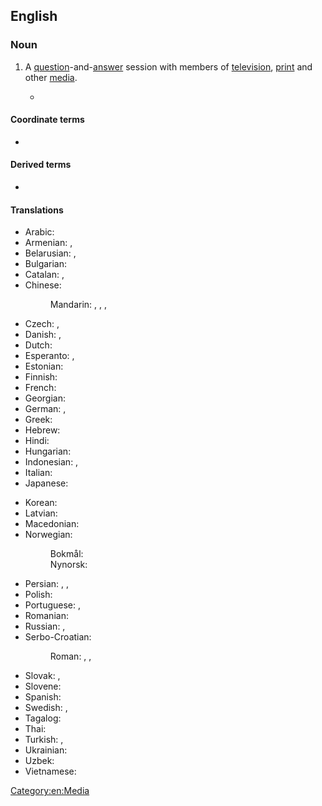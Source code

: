 ==English==

===Noun===
{{en-noun}}

# A [[question]]-and-[[answer]] session with members of [[television]], [[print]] and other [[media]].
#: {{syn|en|news conference|presser|q2=informal}}
#* {{quote-journal
|en
|date=January 18, 2017
|author=Sid Lowe
|title=Chaos at Mestalla: Valencia's journey from Champions League to utter disarray
|work=the Guardian
|url=https://www.theguardian.com/football/2017/jan/18/chaos-at-the-mestalla-valencias-journey-from-champions-league-to-utter-disarray
|page=
|passage= Pitarch went just days after the coach, Cesare Prandelli. A little before Christmas, Prandelli had held a '''press conference''' in which he had declined to answer questions and instead delivered a speech one minute 57 seconds long in which he accused his players of being unprofessional.}}

====Coordinate terms====
* {{l|en|press gaggle}}

====Derived terms====
* {{l|en|science by press conference}}

====Translations====
{{trans-top|question and answer session with members of television, print and other media}}
* Arabic: {{t|ar|مُؤْتَمَر صَحَفِيّ|m}}
* Armenian: {{t|hy|մամլո ասուլիս}}, {{t+|hy|ճեպազրույց}} {{qualifier|short}}
* Belarusian: {{t|be|прэс-канферэ́нцыя|m}}, {{t|be|прэ́савая канфэрэ́нцыя|f}}
* Bulgarian: {{t+|bg|пресконфере́нция|f}}
* Catalan: {{t+|ca|conferència de premsa|f}}, {{t+|ca|roda de premsa |f}}
* Chinese:
*: Mandarin: {{t+|cmn|新聞發佈會|sc=Hani}}, {{t+|cmn|新闻发布会|tr=xīnwén fābùhuì|sc=Hani}}, {{t+|cmn|記者會}}, {{t+|cmn|记者会|tr=jìzhěhuì}}
* Czech: {{t|cs|tisková konference|f}}, {{t+|cs|tiskovka|f}}
* Danish: {{t|da|pressekonference|c}}, {{t|da|pressemøde|n}}
* Dutch: {{t+|nl|persconferentie|f}}
* Esperanto: {{t|eo|gazetara konferenco}}, {{t|eo|gazetarkonferenco}}
* Estonian: {{t|et|pressikonverents}}
* Finnish: {{t+|fi|lehdistötilaisuus}}
* French: {{t+|fr|conférence de presse|f}}
* Georgian: {{t|ka|პრესკონფერენცია}}
* German: {{t+|de|Pressekonferenz|f}}, {{t|de|Nachrichtenkonferenz|f}} {{qualifier|news}}
* Greek: {{t+|el|συνέντευξη τύπου|f}}
* Hebrew: {{t+|he|מסיבת עיתונאים|f|tr=m'sibát-itona'ím|alt=מסיבת עיתונאים \ מְסִבַּת עִתּוֹנָאִים}}
* Hindi: {{t|hi|पत्रकार सम्मेलन|m}}
* Hungarian: {{t+|hu|sajtótájékoztató}}
* Indonesian: {{t+|id|konferensi pers}}, {{t+|id|jumpa pers}}
* Italian: {{t|it|conferenza stampa|f}}
* Japanese: {{t|ja|記者会見|tr=kisha kaiken|sc=Jpan}}
{{trans-mid}}
* Korean: {{t|ko|기자회견}}
* Latvian: {{t|lv|preses konference|f}}
* Macedonian: {{t|mk|прес-конференција|f}}
* Norwegian:
*: Bokmål: {{t|nb|pressekonferanse|m}}
*: Nynorsk: {{t|nn|pressekonferanse|m}}
* Persian: {{t|fa|نشست خبری|tr=nešast-e xabari}}, {{t|fa|نشست رسانه‌ای|tr=nešast-e resânâyi}}, {{t|fa|کنفرانس مطبوعاتی|tr=konferâns-e matbu'âti}}
* Polish: {{t+|pl|konferencja prasowa|f}}
* Portuguese: {{t|pt|entrevista coletiva|f}}, {{t|pt|coletiva de imprensa|f}}
* Romanian: {{t+|ro|conferință de presă|f}}
* Russian: {{t+|ru|пресс-конфере́нция|f}}, {{t+|ru|прессу́ха|f}} {{qualifier|slang}}
* Serbo-Croatian:
*: Roman: {{t|sh|pres-konferencija|f}}, {{t|sh|novinska konferencija|f}}, {{t|sh|tiskovna konferencija|f}}
* Slovak: {{t|sk|tlačová konferencia|f}}, {{t|sk|tlačovka|f}}
* Slovene: {{t|sl|novinarska konferenca|f}}
* Spanish: {{t+|es|rueda de prensa|f}}
* Swedish: {{t+|sv|presskonferens|c}}, {{t+|sv|pressträff|c}}
* Tagalog: {{t|tl|pulong balitaan}}
* Thai: {{t|th|การแถลงข่าว}}
* Turkish: {{t|tr|basın konferansı}}, {{t+|tr|basın toplantısı}}
* Ukrainian: {{t+|uk|прес-конфере́нція|f}}
* Uzbek: {{t|uz|matbuot konferensiyasi}}
* Vietnamese: {{t+|vi|họp báo}}
{{trans-bottom}}
[[Category:en:Media]]